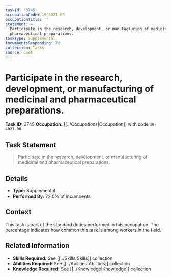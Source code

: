```yaml
---
taskId: '3745'
occupationCode: 19-4021.00
occupationTitle: ''
statement: >-
  Participate in the research, development, or manufacturing of medicinal and
  pharmaceutical preparations.
taskType: Supplemental
incumbentsResponding: 72
collection: Tasks
source: onet
---
```

# Participate in the research, development, or manufacturing of medicinal and pharmaceutical preparations.

**Task ID:** 3745
**Occupation:** [[../Occupations|Occupation]] with code `19-4021.00`

## Task Statement

> Participate in the research, development, or manufacturing of medicinal and pharmaceutical preparations.

## Details

- **Type:** Supplemental
- **Performed By:** 72.0% of incumbents

## Context

This task is part of the standard duties performed in this occupation. The percentage indicates how common this task is among workers in the field.

## Related Information

- **Skills Required:** See [[../Skills|Skills]] collection
- **Abilities Required:** See [[../Abilities|Abilities]] collection
- **Knowledge Required:** See [[../Knowledge|Knowledge]] collection
